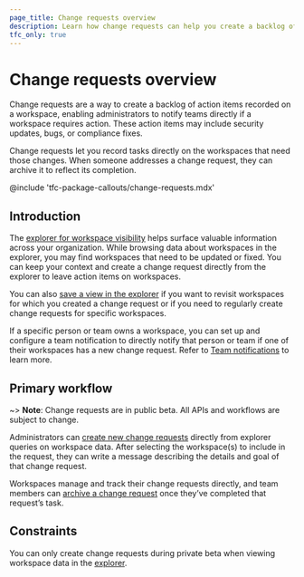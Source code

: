 ```yaml
---
page_title: Change requests overview
description: Learn how change requests can help you create a backlog of actionable todos directly on a workspace.
tfc_only: true
---
```


# Change requests overview

Change requests are a way to create a backlog of action items recorded on a workspace, enabling administrators to notify teams directly if a workspace requires action.  These action items may include security updates, bugs, or compliance fixes.

Change requests let you record tasks directly on the workspaces that need those changes. When someone addresses a change request, they can archive it to reflect its completion.

<!-- BEGIN: TFC:only name:pnp-callout -->
@include 'tfc-package-callouts/change-requests.mdx'
<!-- END: TFC:only name:pnp-callout -->

## Introduction

The [explorer for workspace visibility](/terraform/cloud-docs/workspaces/explorer) helps surface valuable information across your organization. While browsing data about workspaces in the explorer, you may find workspaces that need to be updated or fixed. You can keep your context and create a change request directly from the explorer to leave action items on workspaces.

You can also [save a view in the explorer](/terraform/cloud-docs/workspaces/explorer#save-a-view) if you want to revisit workspaces for which you created a change request or if you need to regularly create change requests for specific workspaces.

If a specific person or team owns a workspace, you can set up and configure a team notification to directly notify that person or team if one of their workspaces has a new change request. Refer to [Team notifications](/terraform/cloud-docs/users-teams-organizations/teams/notifications) to learn more.

## Primary workflow

~> **Note**: Change requests are in public beta. All APIs and workflows are subject to change.

Administrators can [create new change requests](/terraform/cloud-docs/workspaces/change-requests/manage#create-a-change-request) directly from explorer queries on workspace data. After selecting the workspace(s) to include in the request, they can write a message describing the details and goal of that change request. 

Workspaces manage and track their change requests directly, and team members can [archive a change request](/terraform/cloud-docs/workspaces/change-requests/manage#archive-existing-change-requests)  once they’ve completed that request’s task. 

## Constraints

You can only create change requests during private beta when viewing workspace data in the [explorer](/terraform/cloud-docs/workspaces/explorer).

